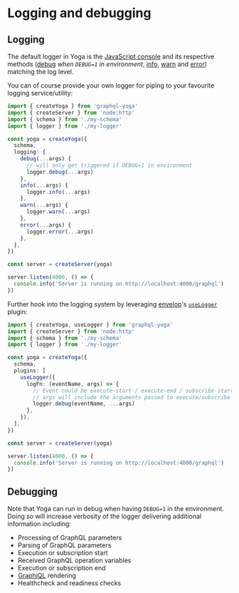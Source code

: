 # Logging and debugging

## Logging

The default logger in Yoga is the [JavaScript console](https://developer.mozilla.org/en-US/docs/Web/API/console) and its respective methods ([debug](https://developer.mozilla.org/en-US/docs/Web/API/console/debug) _when `DEBUG=1` in environment_, [info](https://developer.mozilla.org/en-US/docs/Web/API/console/info), [warn](https://developer.mozilla.org/en-US/docs/Web/API/console/warn) and [error](https://developer.mozilla.org/en-US/docs/Web/API/console/error)) matching the log level.

You can of course provide your own logger for piping to your favourite logging service/utility:

```ts
import { createYoga } from 'graphql-yoga'
import { createServer } from 'node:http'
import { schema } from './my-schema'
import { logger } from './my-logger'

const yoga = createYoga({
  schema,
  logging: {
    debug(...args) {
      // will only get triggered if DEBUG=1 in environment
      logger.debug(...args)
    },
    info(...args) {
      logger.info(...args)
    },
    warn(...args) {
      logger.warn(...args)
    },
    error(...args) {
      logger.error(...args)
    },
  },
})

const server = createServer(yoga)

server.listen(4000, () => {
  console.info('Server is running on http://localhost:4000/graphql')
})
```

Further hook into the logging system by leveraging [envelop](https://www.envelop.dev/plugins/use-logger)'s [`useLogger`](https://www.envelop.dev/plugins/use-logger) plugin:

```ts
import { createYoga, useLogger } from 'graphql-yoga'
import { createServer } from 'node:http'
import { schema } from './my-schema'
import { logger } from './my-logger'

const yoga = createYoga({
  schema,
  plugins: [
    useLogger({
      logFn: (eventName, args) => {
        // Event could be execute-start / execute-end / subscribe-start / subscribe-end / etc.
        // args will include the arguments passed to execute/subscribe (in case of "start" event) and additional result in case of "end" event.
        logger.debug(eventName, ...args)
      },
    }),
  ],
})

const server = createServer(yoga)

server.listen(4000, () => {
  console.info('Server is running on http://localhost:4000/graphql')
})
```

## Debugging

Note that Yoga can run in debug when having `DEBUG=1` in the environment. Doing so will increase verbosity of the logger delivering additional information including:

- Processing of GraphQL parameters
- Parsing of GraphQL parameters
- Execution or subscription start
- Received GraphQL operation variables
- Execution or subscription end
- [GraphiQL](https://github.com/graphql/graphiql) rendering
- Healthcheck and readiness checks
